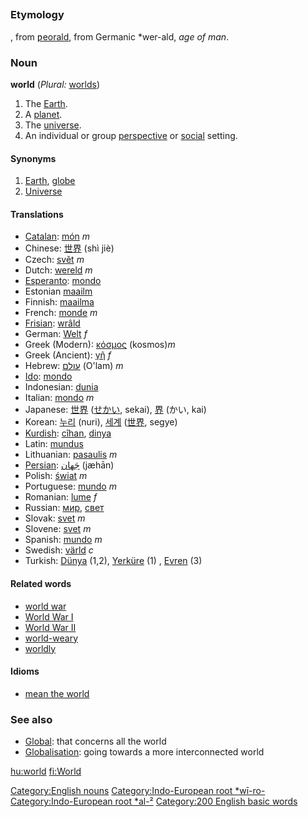 =={{en}}==
[[Category:English nouns]]
===Etymology===
{{enm}}, from {{ang}} [[ƿeorald]], from Germanic *wer-ald, ''age of man''.
[[Category:Indo-European root *wī-ro-]][[Category:Indo-European root *al-²]]
===Noun===
'''world''' (''Plural:'' [[worlds]])

#The [[Earth]].
#A [[planet]].
#The [[universe]].
#An individual or group [[perspective]] or [[social]] setting.

====Synonyms====
#[[Earth]], [[globe]]
#[[Universe]]

====Translations====
*[[Catalan]]: [[món]] ''m''
*Chinese: [[世界]] (shì jiè)
*Czech: [[svět]] ''m''
*Dutch: [[wereld]] ''m''
*[[Esperanto]]: [[mondo]]
*Estonian [[maailm]]
*Finnish: [[maailma]]
*French: [[monde]] ''m''
*[[Frisian]]: [[wrâld]]
*German: [[Welt]] ''f''
*Greek (Modern): [[κόσμος]] (kosmos)''m''
*Greek (Ancient): [[γῆ]] ''f''
*Hebrew: [[עולם]] (O'lam) ''m''
*[[Ido]]: [[mondo]]
*Indonesian: [[dunia]]
*Italian: [[mondo]] ''m''
*Japanese: [[世界]] ([[せかい]], sekai), [[界]] (かい, kai)
*Korean: [[누리]] (nuri), [[세계]] ([[世界]], segye)
*[[Kurdish]]: [[cîhan]], [[dinya]]
*Latin: [[mundus]]
*Lithuanian: [[pasaulis]] ''m''
*[[Persian]]: [[جَهان]] (jæhān)
*Polish: [[świat]] ''m''
*Portuguese: [[mundo]] ''m''
*Romanian: [[lume]] ''f''
*Russian: [[мир]], [[свет]]
*Slovak: [[svet]] ''m''
*Slovene: [[svet]] ''m''
*Spanish: [[mundo]] ''m''
*Swedish: [[värld]] ''c''
*Turkish: [[Dünya]] (1,2), [[Yerküre]] (1) , [[Evren]] (3)

====Related words====
*[[world war]]
*[[World War I]]
*[[World War II]]
*[[world-weary]]
*[[worldly]]

====Idioms====
*[[mean the world]]

===See also===
*[[Global]]: that concerns all the world
*[[Globalisation]]: going towards a more interconnected world
[[Category:200 English basic words]]

[[hu:world]]
[[fi:World]]